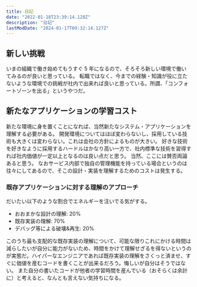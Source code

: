 ```yaml
---
title: 日記
date: "2022-01-18T23:39:14.128Z"
description: "日記"
lastModDate: "2024-01-17T09:32:14.127Z"
---
```


## 新しい挑戦

いまの組織で働き始めてもうすぐ 5 年になるので、そろそろ新しい環境で働いてみるのが良いと思っている。
転職ではなく、今までの経験・知識が役に立たないような環境での挑戦が社内で出来れば良いと思っている。所謂、「コンフォートゾーンを出る」というやつだ。

## 新たなアプリケーションの学習コスト

新たな環境に身を置くことになれば、当然新たなシステム・アプリケーションを理解する必要がある。
開発環境についてはほぼ変わらないし、採用している技術も大きくは変わらない。これは会社の方針によるものが大きい。
好きな技術を好きなように採用するハードルはかなり高い一方で、社内標準な技術を習得すれば社内価値が一定以上となるのは良い点だと思う。
当然、ここには賛否両論あると思う。
なおサービス内部で独自の管理機能を持っている場合というのは往々にしてあるので、そこの設計・実装を理解するためのコストは発生する。

### 既存アプリケーションに対する理解のアプローチ

だいたい以下のような割合でエネルギーを注いでる気がする。

- おおまかな設計の理解: 20%
- 既存実装の理解: 70%
- デバッグ等による破壊&再生: 20%

このうち最も支配的な既存実装の理解について、可能な限りこれにかける時間は減らしたいが自分に能力がないため、時間をかけて理解せざるを得ないというの
が実態だ。ハイパーなエンジニアであれば既存実装の理解をさくっと済ませ、すぐに価値を産むコードを書くことが出来るだろう。悔しいが自分はそうではない。
また自分の書いたコードが他者の学習時間を産んでいる（おそらくは余計に）と考えると、なんとも言えない気持ちになる。
